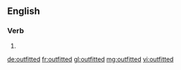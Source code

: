 ==English==

===Verb===
{{head|en}}

# {{en-past of|outfit}}

[[de:outfitted]]
[[fr:outfitted]]
[[gl:outfitted]]
[[mg:outfitted]]
[[vi:outfitted]]